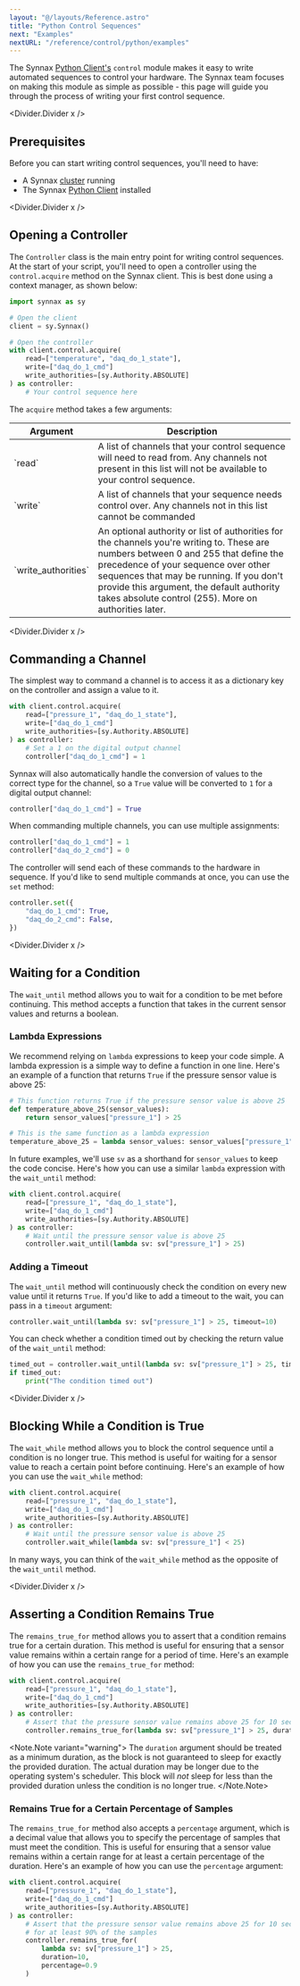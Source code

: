 ```yaml
---
layout: "@/layouts/Reference.astro"
title: "Python Control Sequences"
next: "Examples"
nextURL: "/reference/control/python/examples"
---
```



The Synnax [Python Client's](/reference/python-client/get-started) `control` module makes
it easy to write automated sequences to control your hardware. The Synnax team focuses
on making this module as simple as possible - this page will guide you through the
process of writing your first control sequence.

<Divider.Divider x />

## Prerequisites

Before you can start writing control sequences, you'll need to have:

- A Synnax [cluster](/reference/cluster/quick-start) running
- The Synnax [Python Client](/reference/python-client/get-started) installed

<Divider.Divider x />

## Opening a Controller

The `Controller` class is the main entry point for writing control sequences. At the start
of your script, you'll need to open a controller using the `control.acquire` method on
the Synnax client. This is best done using a context manager, as shown below:

```python
import synnax as sy

# Open the client
client = sy.Synnax()

# Open the controller
with client.control.acquire(
    read=["temperature", "daq_do_1_state"],
    write=["daq_do_1_cmd"]
    write_authorities=[sy.Authority.ABSOLUTE]
) as controller:
    # Your control sequence here
```

The `acquire` method takes a few arguments:

<Table>
  <thead>
    <tr>
      <th>Argument</th>
      <th>Description</th>
    </tr>
  </thead>
  <tbody>
    <tr>
      <td>`read`</td>
      <td>
        A list of channels that your control sequence will need to read from. Any
        channels not present in this list will not be available to your control
        sequence.
      </td>
    </tr>
    <tr>
      <td>`write`</td>
      <td>
        A list of channels that your sequence needs control over. Any channels not in
        this list cannot be commanded
      </td>
    </tr>
    <tr>
      <td>`write_authorities`</td>
      <td>
        An optional authority or list of authorities for the channels you're writing to.
        These are numbers between 0 and 255 that define the precedence of your sequence
        over other sequences that may be running. If you don't provide this argument,
        the default authority takes absolute control (255). More on authorities later.
      </td>
    </tr>
  </tbody>
</Table>

<Divider.Divider x />

## Commanding a Channel

The simplest way to command a channel is to access it as a dictionary key on the controller
and assign a value to it.

```python
with client.control.acquire(
    read=["pressure_1", "daq_do_1_state"],
    write=["daq_do_1_cmd"]
    write_authorities=[sy.Authority.ABSOLUTE]
) as controller:
    # Set a 1 on the digital output channel
    controller["daq_do_1_cmd"] = 1
```

Synnax will also automatically handle the conversion of values to the correct type for the
channel, so a `True` value will be converted to `1` for a digital output channel:

```python
controller["daq_do_1_cmd"] = True
```

When commanding multiple channels, you can use multiple assignments:

```python
controller["daq_do_1_cmd"] = 1
controller["daq_do_2_cmd"] = 0
```

The controller will send each of these commands to the hardware in sequence. If you'd
like to send multiple commands at once, you can use the `set` method:

```python
controller.set({
    "daq_do_1_cmd": True,
    "daq_do_2_cmd": False,
})
```

<Divider.Divider x />

## Waiting for a Condition

The `wait_until` method allows you to wait for a condition to be met before continuing.
This method accepts a function that takes in the current sensor values and returns
a boolean.

### Lambda Expressions

We recommend relying on `lambda` expressions to keep your code simple. A
lambda expression is a simple way to define a function in one line. Here's an example
of a function that returns `True` if the pressure sensor value is above 25:

```python
# This function returns True if the pressure sensor value is above 25
def temperature_above_25(sensor_values):
    return sensor_values["pressure_1"] > 25

# This is the same function as a lambda expression
temperature_above_25 = lambda sensor_values: sensor_values["pressure_1"] > 25
```

In future examples, we'll use `sv` as a shorthand for `sensor_values` to keep the code
concise. Here's how you can use a similar `lambda` expression with the `wait_until`
method:

```python
with client.control.acquire(
    read=["pressure_1", "daq_do_1_state"],
    write=["daq_do_1_cmd"]
    write_authorities=[sy.Authority.ABSOLUTE]
) as controller:
    # Wait until the pressure sensor value is above 25
    controller.wait_until(lambda sv: sv["pressure_1"] > 25)
```

### Adding a Timeout

The `wait_until` method will continuously check the condition on every new value until
it returns `True`. If you'd like to add a timeout to the wait, you can pass in a `timeout`
argument:

```python
controller.wait_until(lambda sv: sv["pressure_1"] > 25, timeout=10)
```

You can check whether a condition timed out by checking the return value of the `wait_until`
method:

```python
timed_out = controller.wait_until(lambda sv: sv["pressure_1"] > 25, timeout=10)
if timed_out:
    print("The condition timed out")
```

<Divider.Divider x />

## Blocking While a Condition is True

The `wait_while` method allows you to block the control sequence until a condition is
no longer true. This method is useful for waiting for a sensor value to reach a certain
point before continuing. Here's an example of how you can use the `wait_while` method:

```python
with client.control.acquire(
    read=["pressure_1", "daq_do_1_state"],
    write=["daq_do_1_cmd"]
    write_authorities=[sy.Authority.ABSOLUTE]
) as controller:
    # Wait until the pressure sensor value is above 25
    controller.wait_while(lambda sv: sv["pressure_1"] < 25)
```

In many ways, you can think of the `wait_while` method as the opposite of the `wait_until`
method.

<Divider.Divider x />

## Asserting a Condition Remains True

The `remains_true_for` method allows you to assert that a condition remains true for a
certain duration. This method is useful for ensuring that a sensor value remains within
a certain range for a period of time. Here's an example of how you can use the
`remains_true_for` method:

```python
with client.control.acquire(
    read=["pressure_1", "daq_do_1_state"],
    write=["daq_do_1_cmd"]
    write_authorities=[sy.Authority.ABSOLUTE]
) as controller:
    # Assert that the pressure sensor value remains above 25 for 10 seconds
    controller.remains_true_for(lambda sv: sv["pressure_1"] > 25, duration=10)
```

<Note.Note variant="warning">
  The `duration` argument should be treated as a minimum duration, as the block is not
  guaranteed to sleep for exactly the provided duration. The actual duration may be
  longer due to the operating system's scheduler. This block will _not_ sleep for less
  than the provided duration unless the condition is no longer true.
</Note.Note>

### Remains True for a Certain Percentage of Samples

The `remains_true_for` method also accepts a `percentage` argument, which is a decimal
value that allows you to specify the percentage of samples that must meet the condition.
This is useful for ensuring that a sensor value remains within a certain range for at
least a certain percentage of the duration. Here's an example of how you can use the
`percentage` argument:

```python
with client.control.acquire(
    read=["pressure_1", "daq_do_1_state"],
    write=["daq_do_1_cmd"]
    write_authorities=[sy.Authority.ABSOLUTE]
) as controller:
    # Assert that the pressure sensor value remains above 25 for 10 seconds
    # for at least 90% of the samples
    controller.remains_true_for(
        lambda sv: sv["pressure_1"] > 25,
        duration=10,
        percentage=0.9
    )
```
